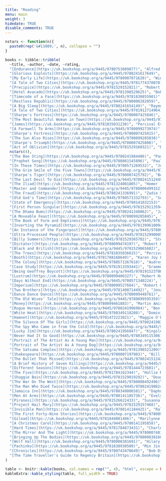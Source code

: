 ```yaml
---
title: "Reading"
menu: main
weight: 3
hidedate: TRUE
disable_comments: TRUE
---
```


```r
nstars <- function(n){
  paste0(rep('&#11089;', n), collapse = "")
}

books <- tibble::tribble(
  ~title, ~author, ~date, ~rating,
  "[Endurance](https://uk.bookshop.org/a/9445/9780753809877)", "Alfred Lansing", "2024-12-02", nstars(5),
  "[Glorious Exploits](https://uk.bookshop.org/a/9445/9780241617649)", "Ferdia Lennon", "2024-11-20", nstars(2),
  "[My Early Life](https://uk.bookshop.org/a/9445/9780907871620)", "Winston Churchill", "2024-11-01", nstars(3),
  "[A Tale of Two Cities](https://uk.bookshop.org/a/9445/9781774370070)", "Charles Dickens", "2024-10-14", nstars(3),
  "[Precipice](https://uk.bookshop.org/a/9445/9781529152821)", "Robert Harris", "2024-09-24", nstars(4),
  "[Hotel Avacado](https://uk.bookshop.org/a/9445/9781398529625)", "Bob Mortimer", "2024-09-05", nstars(4),
  "[Timecode of a Face](https://uk.bookshop.org/a/9445/9781838855901)", "Ruth Ozeki", "2024-09-03", nstars(3),
  "[Restless Republic](https://uk.bookshop.org/a/9445/9780008282059)", "Anna Keay", "2024-08-30", nstars(3),
  "[A Big Sleep](https://uk.bookshop.org/a/9445/9780241654149)", "Raymond Chandler", "2024-08-04", nstars(2),
  "[A Tale of Two Cities](https://uk.bookshop.org/a/9445/9781912714964)", "Charles Dickens", "2024-07-11", nstars(3),
  "[Sharpe's Fortress](https://uk.bookshop.org/a/9445/9780007425846)", "Bernard Cornwell", "2024-06-23", nstars(3), 
  "[The Most Beautiful Woman in Town](https://uk.bookshop.org/a/9445/9780753513774)", "Charles Bukowski", "2024-06-01", nstars(4),
  "[James](https://uk.bookshop.org/a/9445/9781035031238)", "Percival Everett", "2024-05-03", nstars(4),
  "[A Farewell To Arms](https://uk.bookshop.org/a/9445/9780099273974)", "Ernest Hemingway", "2024-04-18", nstars(5),
  "[Sharpe's Fortress](https://uk.bookshop.org/a/9445/9780007425815)", "Bernard Cornwell", "2024-04-05", nstars(3), 
  "[The Sun Also Rises](https://uk.bookshop.org/a/9445/9780099285038)", "Ernest Hemingway", "2024-03-22", nstars(5),
  "[Sharpe's Triumph](https://uk.bookshop.org/a/9445/9780007425808)", "Bernard Cornwell", "2024-03-16", nstars(3),
  "[Act of Oblivion](https://uk.bookshop.org/a/9445/9781529160321)", "Robert Harris", "2024-03-02",
  nstars(4),
  "[The Bee Sting](https://uk.bookshop.org/a/9445/9780241984406)", "Paul Murray", "2024-02-13", nstars(4),
  "[Prophet Song](https://uk.bookshop.org/a/9445/9780861545896)", "Paul Lynch", "2024-01-22", nstars(5),
  "[In These Times](https://uk.bookshop.org/a/9445/9780571269532)", "Jenny Uglow", "2024-01-03", nstars(3),
  "[The Grim Smile of the Five Towns](https://uk.bookshop.org/a/9445/9783734087844)", "Arnold Bennett", "2023-12-09", nstars(3),
  "[Sharpe's Tiger](https://uk.bookshop.org/a/9445/9780007425792)", "Bernard Cornwell", "2023-12-02", nstars(4),
  "[The Last Devil To Die](https://uk.bookshop.org/a/9445/9780241512449)", "Richard Osman", "2023-11-10", nstars(3),
  "[The Iliad](https://uk.bookshop.org/a/9445/9781324001805)", "Homer (Emily Wilson)", "2023-11-01", nstars(3),
  "[Master and Commander](https://uk.bookshop.org/a/9445/9780006499152)", "Patrick O'Brian", "2023-10-07", nstars(3),
  "[The Fraud](https://uk.bookshop.org/a/9445/9780241336991)", "Zadie Smith", "2023-09-30", nstars(2),
  "[Old God's Time](https://uk.bookshop.org/a/9445/9780571332793)", "Sebastian Barry", "2023-09-10", nstars(3),
  "[State of Emergency](https://uk.bookshop.org/a/9445/9780141032153)", "Dominic Sandbrook", "2023-08-29", nstars(4), 
  "[First Person Singular](https://uk.bookshop.org/a/9445/9781529113594)", "Haruki Murakami", "2023-08-14", nstars(3),
  "[The Dhama Bums](https://uk.bookshop.org/a/9445/9780241348062)", "Jack Kerouac", "2023-07-30", nstars(5),
  "[A Moveable Feast](https://uk.bookshop.org/a/9445/9780099285045)", "Ernest Hemingway", "2023-07-27", nstars(5),
  "[The Book of Form and Emptiness](https://uk.bookshop.org/a/9445/9781838855277)", "Ruth Ozeki", "2023-07-25", nstars(4),
  "[Inverting the Pyramid](https://uk.bookshop.org/a/9445/9781399610094)", "Jonathan Wilson", "2023-07-18", nstars(3),
  "[An Instance of the Fingerpost](https://uk.bookshop.org/a/9445/9780099751816)", "Iain Pears", "2023-07-04", nstars(4),
  "[Ultra-Processed People](https://uk.bookshop.org/a/9445/9781529900057)", "Chris van Tulleken", "2023-06-14", nstars(3),
  "[Billy Summers](https://uk.bookshop.org/a/9445/9781529365702)", "Stephen King", "2023-05-28", nstars(3),
  "[Dictator](https://uk.bookshop.org/a/9445/9780099474197)", "Robert Harris", "2023-05-14", nstars(3),
  "[Black and British](https://uk.bookshop.org/a/9445/9781529065602)", "David Olusoga", "2023-04-29", nstars(4),
  "[The Trees](https://uk.bookshop.org/a/9445/9781035036615)", "Percival Everett", "2023-04-20", nstars(4),
  "[Booth](https://uk.bookshop.org/a/9445/9781788168649)", "Karen Joy Fowler", "2023-04-10", nstars(2),
  "[The Colony](https://uk.bookshop.org/a/9445/9780571367610)", "Audrey Magee", "2023-04-01", nstars(5),
  "[Case Study](https://uk.bookshop.org/a/9445/9781913393441)", "Graeme Macrae Burnet", "2023-03-23", nstars(5),
  "[Being Geoffrey Boycott](https://uk.bookshop.org/a/9445/9781915237064)", "Geoffrey Boycott", "2023-03-20", nstars(3),
  "[Lustrum](https://uk.bookshop.org/a/9445/9780099406327)", "Robert Harris", "2023-03-12", nstars(3),
  "[Days Without End](https://uk.bookshop.org/a/9445/9780571340224)", "Sebastian Barry", "2023-03-06", nstars(4),
  "[Imperium](https://uk.bookshop.org/a/9445/9780099527664)", "Robert Harris", "2023-02-27", nstars(3),
  "[Two Brothers](https://uk.bookshop.org/a/9445/9781408714492)", "Jonathan Wilson", "2023-02-23", nstars(3),
  "[Dance Dance Dance](https://uk.bookshop.org/a/9445/9780099448761)", "Haruki Murakami", "2023-02-20", nstars(3),
  "[The Old Wives' Tale](https://uk.bookshop.org/a/9445/9780099595359)", "Arnold Bennet", "2023-02-07", nstars(4),
  "[Money](https://uk.bookshop.org/a/9445/9780099461883)", "Martin Amis", "2023-01-27", nstars(4),
  "[Rogue Heroes](https://uk.bookshop.org/a/9445/9780241996904)", "Ben Macintyre", "2023-01-17", nstars(3),
  "[White Heat](https://uk.bookshop.org/a/9445/9780349118208)", "Dominic Sandbrook", "2023-01-14", nstars(4),
  "[Hamnet](https://uk.bookshop.org/a/9445/9781472223821)", "Maggie O'Farrell", "2023-01-12", nstars(2),
  "[The Silence Of The Girls](https://uk.bookshop.org/a/9445/9780241983201)", "Pat Barker", "2023-01-07", nstars(5),
  "[The Spy Who Came in from the Cold](https://uk.bookshop.org/a/9445/9780241978955)", "John le Carre", "2022-12-31", nstars(4),
  "[Lucky Jim](https://uk.bookshop.org/a/9445/9780241956847)", "Kingsley Amis", "2022-12-22", nstars(3),
  "[Never Had It So Good](https://uk.bookshop.org/a/9445/9780349115306)", "Dominic Sandbrook", "2022-12-14", nstars(4),
  "[Portrait of The Artist As A Young Man](https://uk.bookshop.org/a/9445/9780241405895)", "James Joyce", "2022-11-30", nstars(3),
  "[Portrait of The Artist As A Young Dog](https://uk.bookshop.org/a/9445/9781780227276)", "Dylan Thomas", "2022-11-12", nstars(2),
  "[The Satsuma Complex](https://uk.bookshop.org/a/9445/9781398521209)", "Bob Mortimer", "2022-11-03", nstars(4),
  "[Shakespeare](https://uk.bookshop.org/a/9445/9780007197903)", "Bill Bryson", "2022-10-12",nstars(3),
  "[The Bullet That Missed](https://uk.bookshop.org/a/9445/9780241512425)", "Richard Osman", "2022-10-06", nstars(3),
  "[A Brief History of Seven Killings](https://uk.bookshop.org/a/9445/9780861545582)", "Marlon James", "2022-09-29", nstars(2),
  "[Different Seasons](https://uk.bookshop.org/a/9445/9781444723601)", "Stephen King", "2022-08-31", nstars(5),
  "[The Five](https://uk.bookshop.org/a/9445/9781784162344)", "Hallie Rubenhold", "2022-08-02", nstars(4),
  "[Shuggie Bain](https://uk.bookshop.org/a/9445/9781529019292)", "Douglas Stuart", "2022-07-13", nstars(4),
  "[The War On The West](https://uk.bookshop.org/a/9445/9780008492496)", "Douglas Murray", "2022-06-14", nstars(1),
  "[The Man Who Died Twice](https://uk.bookshop.org/a/9445/9780241988244)", "Richard Osman", "2022-05-27", nstars(3),
  "[Jamaica Inn](https://uk.bookshop.org/a/9445/9780349006581)", "Daphne Du Maurier", "2022-05-11", nstars(3),
  "[Men At Arms](https://uk.bookshop.org/a/9445/9780141185736)", "Evelyn Waugh", "2022-04-20", nstars(3),
  "[Piranesi](https://uk.bookshop.org/a/9445/9781526622433)", "Susanna Clarke", "2022-03-29", nstars(3),
  "[Project Hail Mary](https://uk.bookshop.org/a/9445/9781529157468)", "Andy Weir", "2022-03-20", nstars(1),
  "[Invisible Man](https://uk.bookshop.org/a/9445/9780141184425)", "Ralph Ellison", "2022-03-01", nstars(4),
  "[The First Forty-Nine Stories](https://uk.bookshop.org/a/9445/9780099339212)", "Ernest Hemingway", "2022-02-16", nstars(5),
  "[Gilead](https://uk.bookshop.org/a/9445/9781844081486)", "Marilynne Robinson", "2022-01-14", nstars(3),
  "[A Christmas Carol](https://uk.bookshop.org/a/9445/9780141195858)", "Charles Dickens", "2021-12-24", nstars(4),
  "[Hard Times](https://uk.bookshop.org/a/9445/9781784873431)", "Charles Dickens", "2021-12-20", nstars(3),
  "[The Mirror And The Light](https://uk.bookshop.org/a/9445/9780007481002)", "Hilary Mantel", "2021-11-28", nstars(4),
  "[Bringing Up The Bodies](https://uk.bookshop.org/a/9445/9780008381684)", "Hilary Mantel", "2021-11-17", nstars(5),
  "[Wolf Hall](https://uk.bookshop.org/a/9445/9780008381691)", "Hilary Mantel", "2021-11-10", nstars(4),
  "[Pachinko](https://uk.bookshop.org/a/9445/9781838930509)", "Min Jin Lee", "2021-11-01", nstars(4),
  "[Chronicles](https://uk.bookshop.org/a/9445/9780743478649)", "Bob Dylan", "2021-10-24", nstars(4),
  "[The Time Traveller's Guide to Regency Britain](https://uk.bookshop.org/a/9445/9781784705961)", "Ian Mortimer", "2021-10-16", nstars(3),
)
```

```r
table <- knitr::kable(books, col.names = rep("", 4), "html", escape = FALSE)
kableExtra::kable_styling(table, full_width = TRUE)
```
